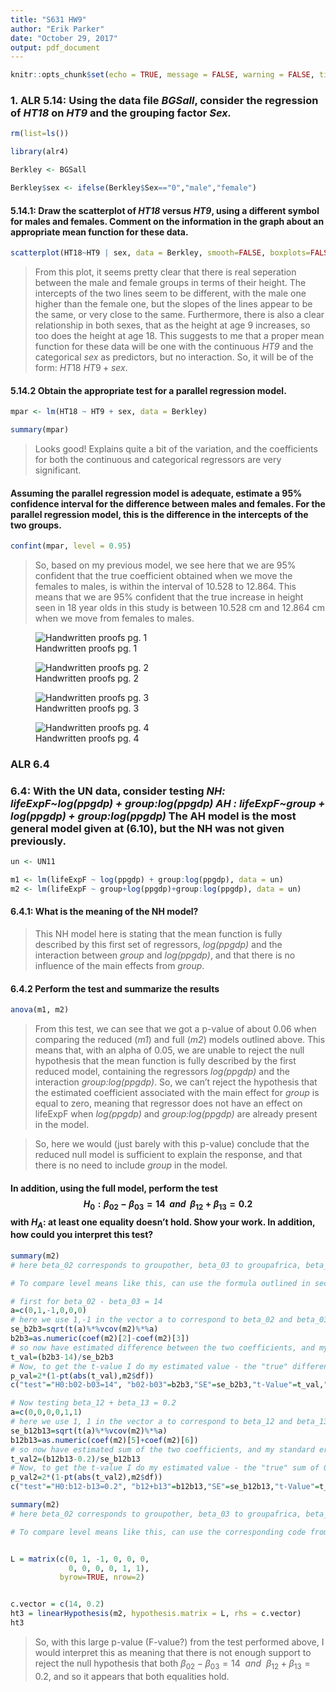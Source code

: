 ```yaml
---
title: "S631 HW9"
author: "Erik Parker"
date: "October 29, 2017"
output: pdf_document
---
```


```r
knitr::opts_chunk$set(echo = TRUE, message = FALSE, warning = FALSE, tidy = TRUE)
```

### 1. ALR 5.14:  Using the data file *BGSall*, consider the regression of *HT18* on *HT9* and the grouping factor *Sex.*

```r

rm(list=ls())

library(alr4)

Berkley <- BGSall

Berkley$sex <- ifelse(Berkley$Sex=="0","male","female")

```

#### 5.14.1: Draw the scatterplot of *HT18* versus *HT9*, using a different symbol for males and females. Comment on the information in the graph about an appropriate mean function for these data.

```r

scatterplot(HT18~HT9 | sex, data = Berkley, smooth=FALSE, boxplots=FALSE)

```

> From this plot, it seems pretty clear that there is real seperation between the male and female groups in terms of their height.  The intercepts of the two lines seem to be different, with the male one higher than the female one, but the slopes of the lines appear to be the same, or very close to the same.  Furthermore, there is also a clear relationship in both sexes, that as the height at age 9 increases, so too does the height at age 18.  This suggests to me that a proper mean function for these data will be one with the continuous *HT9* and the categorical *sex* as predictors, but no interaction.  So, it will be of the form: $HT18 ~ HT9 + sex$.


#### 5.14.2  Obtain the appropriate test for a parallel regression model.

```r

mpar <- lm(HT18 ~ HT9 + sex, data = Berkley)

summary(mpar)

```

> Looks good! Explains quite a bit of the variation, and the coefficients for both the continuous and categorical regressors are very significant.


#### Assuming the parallel regression model is adequate, estimate a 95% confidence interval for the difference between males and females. For the parallel regression model, this is the difference in the intercepts of the two groups.

```r

confint(mpar, level = 0.95)

```

> So, based on my previous model, we see here that we are 95% confident that the true coefficient obtained when we move the females to males, is within the interval of 10.528 to 12.864.  This means that we are 95% confident that the true increase in height seen in 18 year olds in this study is between 10.528 cm and 12.864 cm when we move from females to males.



![Handwritten proofs pg. 1](IMG_0305.jpg)

![Handwritten proofs pg. 2](IMG_0302.jpg)

![Handwritten proofs pg. 3](IMG_0303.jpg)

![Handwritten proofs pg. 4](IMG_0304.jpg)


### ALR 6.4

### 6.4: With the UN data, consider testing *NH: lifeExpF~log(ppgdp) + group:log(ppgdp)* *AH : lifeExpF~group + log(ppgdp) + group:log(ppgdp)* The AH model is the most general model given at (6.10), but the NH was not given previously.

```r

un <- UN11

m1 <- lm(lifeExpF ~ log(ppgdp) + group:log(ppgdp), data = un)
m2 <- lm(lifeExpF ~ group+log(ppgdp)+group:log(ppgdp), data = un)

```

#### 6.4.1: What is the meaning of the NH model?

> This NH model here is stating that the mean function is fully described by this first set of regressors, *log(ppgdp)* and the interaction between *group* and *log(ppgdp)*, and that there is no influence of the main effects from *group*.

#### 6.4.2 Perform the test and summarize the results

```r

anova(m1, m2)

```

> From this test, we can see that we got a p-value of about 0.06 when comparing the reduced (*m1*) and full (*m2*) models outlined above.  This means that, with an alpha of 0.05, we are unable to reject the null hypothesis that the mean function is fully described by the first reduced model, containing the regressors *log(ppgdp)* and the interaction *group:log(ppgdp)*.  So, we can't reject the hypothesis that the estimated coefficient associated with the main effect for *group* is equal to zero, meaning that regressor does not have an effect on lifeExpF when *log(ppgdp)* and *group:log(ppgdp)* are already present in the model.

> So, here we would (just barely with this p-value) conclude that the reduced null model is sufficient to explain the response, and that there is no need to include *group* in the model.

#### In addition, using the full model, perform the test $$ H_0 : \beta_{02} - \beta_{03} = 14~~and~~\beta_{12} + \beta_{13} =0.2$$ with $H_A :$ at least one equality doesn't hold.  Show your work.  In addition, how could you interpret this test?

```r

summary(m2)
# here beta_02 corresponds to groupother, beta_03 to groupafrica, beta_12 to groupother:log(ppgdp) and beta_13 to groupafrica:log(ppgdp)

# To compare level means like this, can use the formula outlined in section 5.1.2 and the corresponding code from class:

# first for beta_02 - beta_03 = 14
a=c(0,1,-1,0,0,0) 
# here we use 1,-1 in the vector a to correspond to beta_02 and beta_03, respectively.
se_b2b3=sqrt(t(a)%*%vcov(m2)%*%a)
b2b3=as.numeric(coef(m2)[2]-coef(m2)[3]) 
# so now have estimated difference between the two coefficients, and my standard error of the difference.
t_val=(b2b3-14)/se_b2b3 
# Now, to get the t-value I do my estimated value - the "true" difference of 14 that I am testing.
p_val=2*(1-pt(abs(t_val),m2$df))
c("test"="H0:b02-b03=14", "b02-b03"=b2b3,"SE"=se_b2b3,"t-Value"=t_val,"p-Value"=p_val)

# Now testing beta_12 + beta_13 = 0.2
a=c(0,0,0,0,1,1) 
# here we use 1, 1 in the vector a to correspond to beta_12 and beta_13, respectively.
se_b12b13=sqrt(t(a)%*%vcov(m2)%*%a)
b12b13=as.numeric(coef(m2)[5]+coef(m2)[6]) 
# so now have estimated sum of the two coefficients, and my standard error of that sum.
t_val2=(b12b13-0.2)/se_b12b13 
# Now, to get the t-value I do my estimated value - the "true" sum of 0.2 that I am testing against.
p_val2=2*(1-pt(abs(t_val2),m2$df))
c("test"="H0:b12-b13=0.2", "b12+b13"=b12b13,"SE"=se_b12b13,"t-Value"=t_val2,"p-Value"=p_val2)

```

```r

summary(m2)
# here beta_02 corresponds to groupother, beta_03 to groupafrica, beta_12 to groupother:log(ppgdp) and beta_13 to groupafrica:log(ppgdp)

# To compare level means like this, can use the corresponding code from class on 10.26.17:


L = matrix(c(0, 1, -1, 0, 0, 0,
             0, 0, 0, 0, 1, 1), 
           byrow=TRUE, nrow=2)


c.vector = c(14, 0.2)
ht3 = linearHypothesis(m2, hypothesis.matrix = L, rhs = c.vector)
ht3

```

> So, with this large p-value (F-value?) from the test performed above, I would interpret this as meaning that there is not enough support to reject the null hypothesis that both $\beta_{02} - \beta_{03} = 14~~and~~\beta_{12} + \beta_{13} =0.2$, and so it appears that both equalities hold.